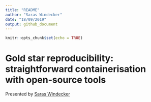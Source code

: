 ```yaml
---
title: "README"
author: "Saras Windecker"
date: "18/09/2019"
output: github_document
---
```


```r
knitr::opts_chunk$set(echo = TRUE)
```


# Gold star reproducibility: straightforward containerisation with open-source tools

Presented by [Saras Windecker]()